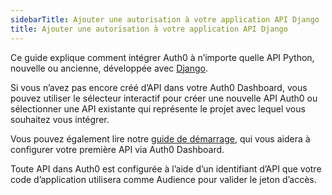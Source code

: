 ```yaml
---
sidebarTitle: Ajouter une autorisation à votre application API Django
title: Ajouter une autorisation à votre application API Django
---
```


Ce guide explique comment intégrer Auth0 à n’importe quelle API Python, nouvelle ou ancienne, développée avec [Django](https://www.djangoproject.com/).

Si vous n’avez pas encore créé d’API dans votre Auth0 Dashboard, vous pouvez utiliser le sélecteur interactif pour créer une nouvelle API Auth0 ou sélectionner une API existante qui représente le projet avec lequel vous souhaitez vous intégrer.

Vous pouvez également lire notre [guide de démarrage](/get-started/set-up-apis), qui vous aidera à configurer votre première API via Auth0 Dashboard.

Toute API dans Auth0 est configurée à l’aide d’un identifiant d’API que votre code d’application utilisera comme Audience pour valider le jeton d’accès.